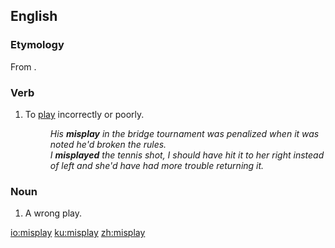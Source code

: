 ==English==

===Etymology===
From {{prefix|mis|play|lang=en}}.

===Verb===
{{en-verb|misplays|misplaying|misplayed|misplayed}}

#To [[play]] incorrectly or poorly.
#:''His '''misplay''' in the bridge tournament was penalized when it was noted he'd broken the rules.''
#:''I '''misplayed''' the tennis shot, I should have hit it to her right instead of left and she'd have had more trouble returning it.''

===Noun===
{{en-noun}}

# A wrong play.

[[io:misplay]]
[[ku:misplay]]
[[zh:misplay]]
